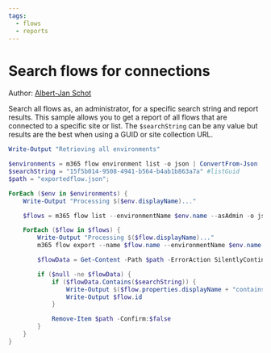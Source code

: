 ```yaml
---
tags:  
  - flows
  - reports
---
```



# Search flows for connections

Author: [Albert-Jan Schot](https://www.cloudappie.nl/search-flows-connections/)

Search all flows as, an administrator, for a specific search string and report results. This sample allows you to get a report of all flows that are connected to a specific site or list. The `$searchString` can be any value but results are the best when using a GUID or site collection URL.

<Tabs>
  <TabItem value="PowerShell">

  ```powershell
  Write-Output "Retrieving all environments"

  $environments = m365 flow environment list -o json | ConvertFrom-Json
  $searchString = "15f5b014-9508-4941-b564-b4ab1b863a7a" #listGuid
  $path = "exportedflow.json";

  ForEach ($env in $environments) {
      Write-Output "Processing $($env.displayName)..."

      $flows = m365 flow list --environmentName $env.name --asAdmin -o json | ConvertFrom-Json

      ForEach ($flow in $flows) {
          Write-Output "Processing $($flow.displayName)..."
          m365 flow export --name $flow.name --environmentName $env.name --format json --path $path

          $flowData = Get-Content -Path $path -ErrorAction SilentlyContinue

          if ($null -ne $flowData) {
              if ($flowData.Contains($searchString)) {
                  Write-Output $($flow.properties.displayName + "contains your search string" + $searchString)
                  Write-Output $flow.id
              }

              Remove-Item $path -Confirm:$false
          }
      }
  }
  ```

  </TabItem>
</Tabs>

